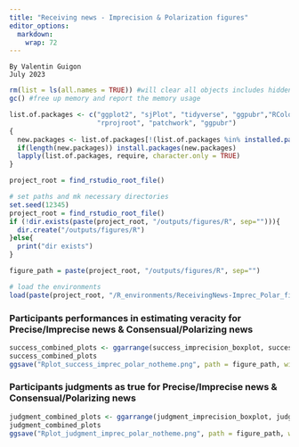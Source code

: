 ```yaml
---
title: "Receiving news - Imprecision & Polarization figures"
editor_options: 
  markdown: 
    wrap: 72
---
```


```         
By Valentin Guigon
July 2023
```


```r
rm(list = ls(all.names = TRUE)) #will clear all objects includes hidden objects.
gc() #free up memory and report the memory usage

list.of.packages <- c("ggplot2", "sjPlot", "tidyverse", "ggpubr","RColorBrewer",
                      "rprojroot", "patchwork", "ggpubr") 
{
  new.packages <- list.of.packages[!(list.of.packages %in% installed.packages()[,"Package"])]
  if(length(new.packages)) install.packages(new.packages)
  lapply(list.of.packages, require, character.only = TRUE)
}

project_root = find_rstudio_root_file()

# set paths and mk necessary directories
set.seed(12345)
project_root = find_rstudio_root_file()
if (!dir.exists(paste(project_root, "/outputs/figures/R", sep=""))){
  dir.create("/outputs/figures/R")
}else{
  print("dir exists")
}

figure_path = paste(project_root, "/outputs/figures/R", sep="")

# load the environments
load(paste(project_root, "/R_environments/ReceivingNews-Imprec_Polar_figures_env.RData", sep=""))

```





### Participants performances in estimating veracity for Precise/Imprecise news & Consensual/Polarizing news

```r

success_combined_plots <- ggarrange(success_imprecision_boxplot, success_Polarization_boxplot, ncol=2, nrow=1, common.legend = TRUE, legend="top")
success_combined_plots
ggsave("Rplot_success_imprec_polar_notheme.png", path = figure_path, width = 5.5, height = 3.5, device='png', dpi=300, limitsize=FALSE)

```


### Participants judgments as true for Precise/Imprecise news & Consensual/Polarizing news

```r

judgment_combined_plots <- ggarrange(judgment_imprecision_boxplot, judgment_Polarization_boxplot, ncol=2, nrow=1, common.legend = TRUE, legend="top")
judgment_combined_plots
ggsave("Rplot_judgment_imprec_polar_notheme.png", path = figure_path, width = 5.5, height = 3.5, device='png', dpi=300, limitsize=FALSE)

```